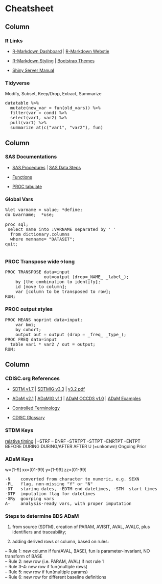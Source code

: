 Cheatsheet {data-orientation=columns}
=======================================================================

Column
-----------------------------------------------------------------------

### R Links

- [R-Markdown Dashboard](https://rmarkdown.rstudio.com/lesson-12.html) | [R-Markdown Webstie](https://rmarkdown.rstudio.com/rmarkdown_websites.html)

- [R-Markdown Styling](https://rmarkdown.rstudio.com/html_document_format.html#appearance_and_style) | [Bootstrap Themes](https://bootswatch.com/)

- [Shiny Server Manual](http://docs.rstudio.com/shiny-server/)

### Tidyverse

Modify, Subset, Keep/Drop, Extract, Summarize
<p><pre>
datatable %>% 
  mutate(new_var = fun(old_vars)) %>%
  filter(var = cond) %>%
  select(var1, var2) %>%  
  pull(var1) %>% 
  summarize_at(c("var1", "var2"), fun)
</pre></p>




Column
-----------------------------------------------------------------------

### SAS Documentations

- [SAS Procedures](https://go.documentation.sas.com/?cdcId=pgmsascdc&cdcVersion=9.4_3.4&docsetId=allprodsproc&docsetTarget=procedures.htm&locale=en) | [SAS Data Steps](https://go.documentation.sas.com/?cdcId=pgmsascdc&cdcVersion=9.4_3.4&docsetId=lestmtsref&docsetTarget=p08st7rzfn0dgin1fml8hq40hlho.htm&locale=en)

- [Functions](https://go.documentation.sas.com/?cdcId=pgmsascdc&cdcVersion=9.4_3.4&docsetId=lefunctionsref&docsetTarget=n01f5qrjoh9h4hn1olbdpb5pr2td.htm&locale=en)

- [PROC tabulate](http://support.sas.com/resources/papers/proceedings09/039-2009.pdf)

### Global Vars

<p><pre>
%let varname = value; *define;
do &varname;  *use;

proc sql;
 select name into :VARNAME separated by ' '
  from dictionary.columns
  where memname= "DATASET";
quit;

</pre></p>



### PROC Transpose wide->long

<p><pre>
PROC TRANSPOSE data=input 
               out=output (drop=_NAME_ _label_);
	by [the combination to identify];
	id [move to column];
	var [column to be transposed to row];
RUN;
</pre></p>

### PROC output styles

<p><pre>
PROC MEANS noprint data=input;
	var bmi;
	by cohort;
	output out = output (drop = _freq_ _type_);
PROC FREQ data=input
  table var1 * var2 / out = output;
RUN;
</pre></p>

Column
-----------------------------------------------------------------------

### CDISC.org References

- [SDTM v1.7](https://www.cdisc.org/standards/foundational/sdtm/sdtm-v1-7) | [SDTMIG v3.3](https://www.cdisc.org/standards/foundational/sdtmig/sdtmig-v3-3) | [v3.2 pdf](https://www.cdisc.org/system/files/members/standard/foundational/sdtmig/sdtmig_20v3.2_20noportfolio.pdf)

- [ADaM v2.1](https://www.cdisc.org/system/files/members/standard/foundational/adam/analysis_data_model_v2.1.pdf) | [ADaMIG v1.1](https://www.cdisc.org/system/files/members/standard/foundational/adam/ADaMIG_v1.1.pdf) | [ADaM OCCDS v1.0](https://www.cdisc.org/system/files/members/standard/foundational/adam/ADaM_OCCDS_v1.0.pdf) | [ADaM Examples](https://www.cdisc.org/system/files/members/standard/foundational/adam/adam_examples_final.pdf)


- [Controlled Terminology](https://evs.nci.nih.gov/ftp1/CDISC/SDTM/SDTM%20Terminology.html)

- [CDISC Glossary](https://www.cdisc.org/system/files/members/standard/foundational/glossary/CDISC%20Glossary%20v11.pdf)


### STDM Keys

[relative timing](https://www.cdisc.org/standards/foundational/sdtmig/sdtmig-v3-3#Use+of+Relative+Timing+Variables) | --STRF -- ENRF --STRTPT --STTPT --ENRTPT --ENTPT 
<br />
BEFORE DURING DURING/AFTER AFTER U (=unkonwn) Ongoing Prior

### ADaM Keys

w=[1-9] xx=[01-99] y=[1-99] zz=[01-99]

<p><pre>
-N	  converted from character to numeric, e.g. SEXN
-FL	  flag, non-missing "Y" or "N"
-DT   staring dates, -EDTM end datetimes, -STM  start times
-DTF  imputation flag for datetimes
-GRy  gourping vars
A-	  analysis-ready vars, with proper imputation
</pre></p>

### Steps to determine BDS ADaM

1. from source (SDTM), creation of PARAM, AVISIT, AVAL, AVALC, plus identifiers and traceability;

2. adding derived rows or column, based on rules:

-- Rule 1: new column if fun(AVAL, BASE), fun is parameter-invariant, NO transform of BASE<br />
-- Rule 2: new row (i.e. PARAM, AVAL) if not rule 1<br />
-- Rule 3-4: new row if fun(multiple rows)<br />
-- Rule 5:  new row if fun(multiple params)<br />
-- Rule 6: new row for different baseline definitions
